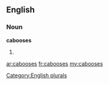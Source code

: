 ==English==

===Noun===
'''cabooses'''

# {{plural of|[[caboose]]}}

[[Category:English plurals]]

[[ar:cabooses]]
[[fr:cabooses]]
[[my:cabooses]]